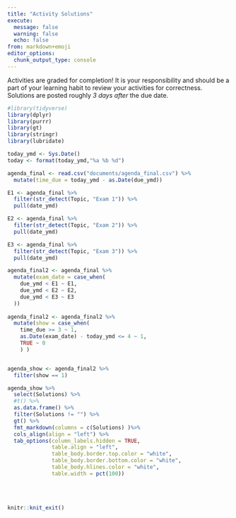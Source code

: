 ```yaml
---
title: "Activity Solutions"
execute:
  message: false
  warning: false
  echo: false
from: markdown+emoji
editor_options: 
  chunk_output_type: console
---
```


Activities are graded for completion! It is your responsibility and should be a part of your learning habit to review your activities for correctness. Solutions are posted roughly *3 days after* the due date.

```r
#library(tidyverse)
library(dplyr)
library(purrr)
library(gt)
library(stringr)
library(lubridate)

today_ymd <- Sys.Date()
today <- format(today_ymd,"%a %b %d")

agenda_final <- read.csv("documents/agenda_final.csv") %>% 
  mutate(time_due = today_ymd - as.Date(due_ymd))

E1 <- agenda_final %>% 
  filter(str_detect(Topic, "Exam 1")) %>% 
  pull(date_ymd)

E2 <- agenda_final %>% 
  filter(str_detect(Topic, "Exam 2")) %>% 
  pull(date_ymd)

E3 <- agenda_final %>% 
  filter(str_detect(Topic, "Exam 3")) %>% 
  pull(date_ymd)

agenda_final2 <- agenda_final %>% 
  mutate(exam_date = case_when(
    due_ymd < E1 ~ E1,
    due_ymd < E2 ~ E2,
    due_ymd < E3 ~ E3
  ))
  
agenda_final2 <- agenda_final2 %>% 
  mutate(show = case_when(
    time_due >= 3 ~ 1,
    as.Date(exam_date) - today_ymd <= 4 ~ 1,
    TRUE ~ 0
    ) )


agenda_show <- agenda_final2 %>% 
  filter(show == 1)

```

```r
agenda_show %>% 
  select(Solutions) %>% 
  #t() %>% 
  as.data.frame() %>% 
  filter(Solutions != "") %>% 
  gt() %>% 
  fmt_markdown(columns = c(Solutions) )%>%
  cols_align(align = "left") %>% 
  tab_options(column_labels.hidden = TRUE,
              table.align = "left",
              table_body.border.top.color = "white",
              table_body.border.bottom.color = "white",
              table_body.hlines.color = "white",
              table.width = pct(100))

```

<br><br>

```r
knitr::knit_exit()
```

<!-- -   [Solution - textbook exercises](documents/solutions/solution_textbook.html) -->

<!-- -   [Solution - Activity 01](documents/solutions/solution_act_01.html) -->

<!-- -   [Solution - Activity 02](documents/solutions/solution_act_02.html) -->

<!-- -   [Solution - Activity 03](documents/solutions/solution_act_03.html) -->

<!-- -   [Solution - Activity 04](documents/solutions/solution_act_04.html) -->

<!-- -   [Solution - Activity 05](documents/solutions/solution_act_05.html) -->

<!-- -   [Solution - Activity 06](documents/solutions/solution_act_06.html) -->

<!-- -   [Solution - Activity 07](documents/solutions/solution_act_07.html) -->

<!-- -   [Solution - Activity 08](documents/solutions/solution_act_08.html) -->

<!-- -   [Solution - Activity 09](documents/solutions/solution_act_09.html) -->

<!-- -   [Solution - Activity 10](documents/solutions/solution_act_10.html) -->

<!-- -   [Solution - Activity 11](documents/solutions/solution_act_11.html) -->

<!-- -   [Solution - Activity 12](documents/solutions/solution_act_12.pdf) -->

<!-- -   [Solution - Activity 13](documents/solutions/solution_act_13.pdf) -->

<!-- -   [Solution - Activity 14](documents/solutions/solution_act_14.pdf) -->

<!-- -   [Solution - Activity 15](documents/solutions/solution_act_15.pdf) -->

<!-- -   [Solution - Activity 16](documents/solutions/solution_act_16.pdf) -->

<!-- -   [Solution - Activity 17](documents/solutions/solution_act_17.html) -->

<!-- -   [Solution - Activity 18](documents/solutions/solution_act_18.pdf) -->

<!-- -   [Solution - Activity 19](documents/solutions/solution_act_19.html) -->

<!-- -   [Solution - Activity 20](documents/solutions/solution_act_20.html) -->

<!-- -   [Solution - Activity 21](documents/solutions/solution_act_21.html) -->

